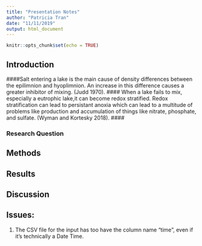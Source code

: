 ```yaml
---
title: "Presentation Notes"
author: "Patricia Tran"
date: "11/11/2019"
output: html_document
---
```


```r
knitr::opts_chunk$set(echo = TRUE)
```

## Introduction

####Salt entering a lake is the main cause of density differences between the epilimnion and hyoplimnion. An increase in this difference causes a greater inhibitor of mixing. (Judd 1970).
#### When a lake fails to mix, especially a eutrophic lake,it can become redox stratified. Redox stratification can lead to persistant anoxia which can lead to a multitude of problems like production and accumulation of things like nitrate, phosphate, and sulfate. (Wyman and Kortesky 2018).
####


### Research Question


## Methods


## Results

## Discussion

## Issues:
1) The CSV file for the input has too have the column name "time", even if it's technically a Date Time.